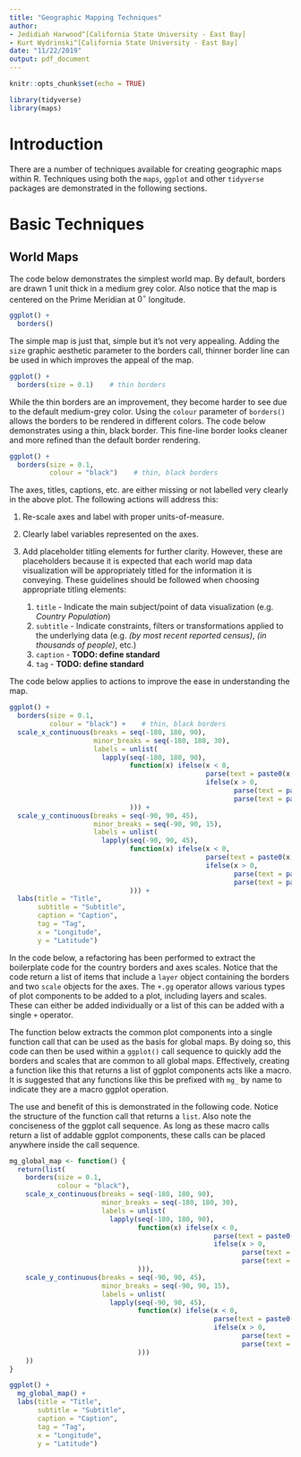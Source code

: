 ```yaml
---
title: "Geographic Mapping Techniques"
author:
- Jedidiah Harwood^[California State University - East Bay]
- Kurt Wydrinski^[California State University - East Bay]
date: "11/22/2019"
output: pdf_document
---
```


```r
knitr::opts_chunk$set(echo = TRUE)
```

```r
library(tidyverse)
library(maps)
```

# Introduction

There are a number of techniques available for creating geographic maps within
R. Techniques using both the `maps`, `ggplot` and other `tidyverse` packages are
demonstrated in the following sections.

# Basic Techniques

## World Maps

The code below demonstrates the simplest world map. By default, borders are
drawn 1 unit thick in a medium grey color. Also notice that the map is centered
on the Prime Meridian at $0^{\circ}$ longitude.

```r
ggplot() +
  borders()
```

The simple map is just that, simple but it's not very appealing. Adding the
`size` graphic aesthetic parameter to the borders call, thinner border line can
be used in which improves the appeal of the map.

```r
ggplot() +
  borders(size = 0.1)    # thin borders
```

While the thin borders are an improvement, they become harder to see due to the
default medium-grey color. Using the `colour` parameter of `borders()` allows
the borders to be rendered in different colors. The code below demonstrates
using a thin, black border. This fine-line border looks cleaner and more refined
than the default border rendering.

```r
ggplot() +
  borders(size = 0.1,
          colour = "black")    # thin, black borders
```

The axes, titles, captions, etc. are either missing or not labelled very clearly
in the above plot. The following actions will address this:

1. Re-scale axes and label with proper units-of-measure.
2. Clearly label variables represented on the axes.
3. Add placeholder titling elements for further clarity. However, these are
   placeholders because it is expected that each world map data visualization
   will be appropriately titled for the information it is conveying. These
   guidelines should be followed when choosing appropriate titling elements:
   
   1. `title` - Indicate the main subject/point of data visualization (e.g.
      *Country Population*)
   2. `subtitle` - Indicate constraints, filters or transformations applied to
      the underlying data (e.g. *(by most recent reported census)*, *(in thousands of people)*,
      etc.)
   3. `caption` - **TODO: define standard**
   4. `tag` - **TODO: define standard**

The code below applies to actions to improve the ease in understanding the map.

```r
ggplot() +
  borders(size = 0.1,
          colour = "black") +    # thin, black borders
  scale_x_continuous(breaks = seq(-180, 180, 90),
                     minor_breaks = seq(-180, 180, 30),
                     labels = unlist(
                       lapply(seq(-180, 180, 90),
                              function(x) ifelse(x < 0,
                                                 parse(text = paste0(x, "^o", "*W")),
                                                 ifelse(x > 0,
                                                        parse(text = paste0(x, "^o", "*E")),
                                                        parse(text = paste0(x, "^o"))))
                              ))) +
  scale_y_continuous(breaks = seq(-90, 90, 45),
                     minor_breaks = seq(-90, 90, 15),
                     labels = unlist(
                       lapply(seq(-90, 90, 45),
                              function(x) ifelse(x < 0,
                                                 parse(text = paste0(x, "^o", "*S")),
                                                 ifelse(x > 0,
                                                        parse(text = paste0(x, "^o", "*N")),
                                                        parse(text = paste0(x, "^o"))))
                              ))) +
  labs(title = "Title",
       subtitle = "Subtitle",
       caption = "Caption",
       tag = "Tag",
       x = "Longitude",
       y = "Latitude")
```

In the code below, a refactoring has been performed to extract the boilerplate
code for the country borders and axes scales. Notice that the code return a list
of items that include a `layer` object containing the borders and two `scale`
objects for the axes. The `+.gg` operator allows various types of plot
components to be added to a plot, including layers and scales. These can either
be added individually or a list of this can be added with a single `+` operator.

The function below extracts the common plot components into a single function
call that can be used as the basis for global maps. By doing so, this code can
then be used within a `ggplot()` call sequence to quickly add the borders and
scales that are common to all global maps. Effectively, creating a function like
this that returns a list of ggplot components acts like a macro. It is suggested
that any functions like this be prefixed with `mg_` by name to indicate they are
a macro ggplot operation.

The use and benefit of this is demonstrated in the following code. Notice the
structure of the function call that returns a `list`. Also note the conciseness
of the ggplot call sequence. As long as these macro calls return a list of
addable ggplot components, these calls can be placed anywhere inside the call
sequence.

```r
mg_global_map <- function() {
  return(list(
    borders(size = 0.1,
            colour = "black"),
    scale_x_continuous(breaks = seq(-180, 180, 90),
                       minor_breaks = seq(-180, 180, 30),
                       labels = unlist(
                         lapply(seq(-180, 180, 90),
                                function(x) ifelse(x < 0,
                                                   parse(text = paste0(x, "^o", "*W")),
                                                   ifelse(x > 0,
                                                          parse(text = paste0(x, "^o", "*E")),
                                                          parse(text = paste0(x, "^o"))))
                                ))),
    scale_y_continuous(breaks = seq(-90, 90, 45),
                       minor_breaks = seq(-90, 90, 15),
                       labels = unlist(
                         lapply(seq(-90, 90, 45),
                                function(x) ifelse(x < 0,
                                                   parse(text = paste0(x, "^o", "*S")),
                                                   ifelse(x > 0,
                                                          parse(text = paste0(x, "^o", "*N")),
                                                          parse(text = paste0(x, "^o"))))
                                )))
    ))
}

ggplot() +
  mg_global_map() +
  labs(title = "Title",
       subtitle = "Subtitle",
       caption = "Caption",
       tag = "Tag",
       x = "Longitude",
       y = "Latitude")  
```
